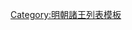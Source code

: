 {{ming|title=明朝新野郡諸王|ed=新野國|head=[[宣德]]三年（[[1428年]]）封。|
{{ming/title}}
{{ming/list|新野悼懷王|[[朱瓊燀]]<ref name="a"/><ref>《弇山堂别集》</ref>|朱桱、庶三子|[[1428年]]—[[1436年]]|宣德三年封。[[正统 (年号)|正統]]元年薨。}}
{{ming/list|新野恭簡王|[[朱芝城]]|朱瓊燀、嫡二子|[[1444年]]—[[1475年]]|正統九年襲封。[[成化]]十一年薨。}}
{{ming/list|新野宣懿王|[[朱彌鎘]]|朱芝城、嫡一子|[[1478年]]—[[1497年]]|成化十四年襲封。[[弘治]]十年薨<ref name="a"/>。}}
{{ming/list|新野榮僖王|[[朱宇滬]]|朱彌鎘、嫡一子|[[1499年]]—[[1553年]]|弘治十二年襲封。[[嘉靖]]三十二年薨。}}
{{ming/list|新野康靖王|[[朱宙𣑁]]|朱宇滬、嫡一子|[[1556年]]—[[1572年]]|嘉靖三十五年襲封。[[隆庆 (明朝)|隆慶]]六年薨。}}
{{ming/list|新野長子|[[朱碩燁]]|朱宙𣑁、嫡一子|  |未襲，卒。}}
{{ming/list|新野莊憲王<ref>《[[國榷]]》</ref>|[[朱碩燦]]|朱宙𣑁、庶七子<ref name="a"/>|[[1578年]]—？年|[[萬曆]]六年襲封，薨。萬曆四十六年，庶一子器垌將繼襲，以碩燦冒兄爵停襲，以例以序封[[輔國將軍]]<ref name="a"/>。}}
{{ming/note|附新野郡奉祀宗室}}
{{ming/list|新野奉國將軍|[[朱器𧯼]]<ref name="a">《[[明實錄]]》</ref>|朱碩燁、庶四子|[[1618年]]—？年|萬曆四十六年，器垌以父冒封革襲，器𧯼請嗣郡爵。以濫妾所生，不得襲，例封[[奉國將軍]]，奉祀。除。<ref name="a"/>}}
{{ming/note|以後不詳}}
{{ming/note|參考文獻}}
{{ming/note|ref}}
}}<noinclude>
[[Category:明朝諸王列表模板]]
</noinclude>